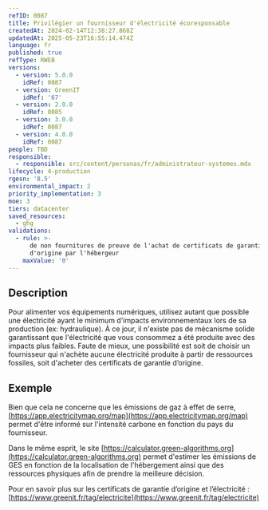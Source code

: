 ```yaml
---
refID: 0087
title: Privilégier un fournisseur d'électricité écoresponsable
createdAt: 2024-02-14T12:38:27.868Z
updatedAt: 2025-05-23T16:55:14.474Z
language: fr
published: true
refType: RWEB
versions:
  - version: 5.0.0
    idRef: 0087
  - version: GreenIT
    idRef: '67'
  - version: 2.0.0
    idRef: 0085
  - version: 3.0.0
    idRef: 0087
  - version: 4.0.0
    idRef: 0087
people: TBD
responsible:
  - responsible: src/content/personas/fr/administrateur-systemes.mdx
lifecycle: 4-production
rgesn: '8.5'
environmental_impact: 2
priority_implementation: 3
moe: 3
tiers: datacenter
saved_resources:
  - ghg
validations:
  - rule: >-
      de non fournitures de preuve de l'achat de certificats de garantie
      d'origine par l'hébergeur
    maxValue: '0'
---
```


## Description

Pour alimenter vos équipements numériques, utilisez autant que possible une électricité ayant le minimum d'impacts environnementaux lors de sa production (ex: hydraulique).
À ce jour, il n'existe pas de mécanisme solide garantissant que l'électricité que vous consommez a été produite avec des impacts plus faibles.
Faute de mieux, une possibilité est soit de choisir un fournisseur qui n'achète aucune électricité produite à partir de ressources fossiles, soit d'acheter des certificats de garantie d’origine.

## Exemple

Bien que cela ne concerne que les émissions de gaz à effet de serre, [https://app.electricitymap.org/map](https://app.electricitymap.org/map) permet d'être informé sur l'intensité carbone en fonction du pays du fournisseur.

Dans le même esprit, le site [https://calculator.green-algorithms.org](https://calculator.green-algorithms.org) permet d'estimer les émissions de GES en fonction de la localisation de l'hébergement ainsi que des ressources physiques afin de prendre la meilleure décision.

Pour en savoir plus sur les certificats de garantie d’origine et l’électricité :
[https://www.greenit.fr/tag/electricite](https://www.greenit.fr/tag/electricite)
